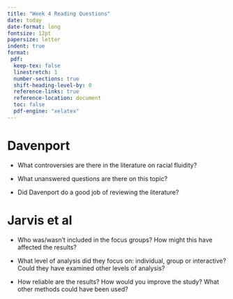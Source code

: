 ```yaml
---
title: "Week 4 Reading Questions"
date: today
date-format: long
fontsize: 12pt
papersize: letter
indent: true
format:
 pdf:
  keep-tex: false
  linestretch: 1
  number-sections: true
  shift-heading-level-by: 0
  reference-links: true
  reference-location: document
  toc: false
  pdf-engine: "xelatex"
---
```


# Davenport

 - What controversies are there in the literature on racial fluidity?

 - What unanswered questions are there on this topic?

 - Did Davenport do a good job of reviewing the literature?

# Jarvis et al

 - Who was/wasn’t included in the focus groups? How might this have affected the results?

 - What level of analysis did they focus on: individual, group or interactive? Could they have examined other levels of analysis?

 - How reliable are the results? How would you improve the study? What other methods could have been used?